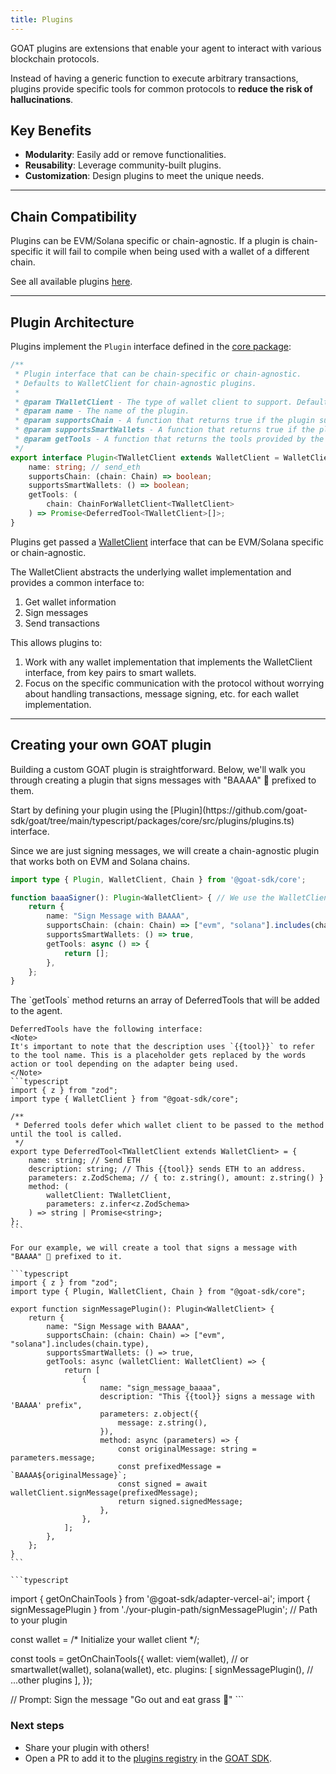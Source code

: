 ```yaml
---
title: Plugins
---
```


GOAT plugins are extensions that enable your agent to interact with various blockchain protocols. 

Instead of having a generic function to execute arbitrary transactions, plugins provide specific tools for common protocols to **reduce the risk of hallucinations**.

## Key Benefits
- **Modularity**: Easily add or remove functionalities.
- **Reusability**: Leverage community-built plugins.
- **Customization**: Design plugins to meet the unique needs.

----

## Chain Compatibility
Plugins can be EVM/Solana specific or chain-agnostic. If a plugin is chain-specific it will fail to compile when being used with a wallet of a different chain.

See all available plugins [here](/chains-wallets-plugins#plugins).

----

## Plugin Architecture
Plugins implement the `Plugin` interface defined in the [core package](https://github.com/goat-sdk/goat/tree/main/typescript/packages/core/src/plugins/plugins.ts):

```typescript
/**
 * Plugin interface that can be chain-specific or chain-agnostic.
 * Defaults to WalletClient for chain-agnostic plugins.
 *
 * @param TWalletClient - The type of wallet client to support. Defaults to WalletClient for chain-agnostic plugins.
 * @param name - The name of the plugin.
 * @param supportsChain - A function that returns true if the plugin supports the given chain.
 * @param supportsSmartWallets - A function that returns true if the plugin supports smart wallets.
 * @param getTools - A function that returns the tools provided by the plugin.
 */
export interface Plugin<TWalletClient extends WalletClient = WalletClient> {
    name: string; // send_eth
    supportsChain: (chain: Chain) => boolean;
    supportsSmartWallets: () => boolean;
    getTools: (
        chain: ChainForWalletClient<TWalletClient>
    ) => Promise<DeferredTool<TWalletClient>[]>;
}
```

Plugins get passed a [WalletClient](https://github.com/goat-sdk/goat/tree/main/typescript/packages/core/src/wallets/core.ts) interface that can be EVM/Solana specific or chain-agnostic.

The WalletClient abstracts the underlying wallet implementation and provides a common interface to:
1. Get wallet information
2. Sign messages
3. Send transactions

This allows plugins to:
1. Work with any wallet implementation that implements the WalletClient interface, from key pairs to smart wallets.
2. Focus on the specific communication with the protocol without worrying about handling transactions, message signing, etc. for each wallet implementation.

----

## Creating your own GOAT plugin
Building a custom GOAT plugin is straightforward. Below, we'll walk you through creating a plugin that signs messages with "BAAAA" 🐐 prefixed to them.

<Steps>
  <Step title="Define the plugin interface">
  Start by defining your plugin using the [Plugin](https://github.com/goat-sdk/goat/tree/main/typescript/packages/core/src/plugins/plugins.ts) interface.

  Since we are just signing messages, we will create a chain-agnostic plugin that works both on EVM and Solana chains.

```typescript
import type { Plugin, WalletClient, Chain } from '@goat-sdk/core';

function baaaSigner(): Plugin<WalletClient> { // We use the WalletClient interface for chain-agnostic plugins
    return {
        name: "Sign Message with BAAAA",
        supportsChain: (chain: Chain) => ["evm", "solana"].includes(chain.type),
        supportsSmartWallets: () => true,
        getTools: async () => {
            return [];
        },
    };
}
```
  </Step>
  <Step title="Add tools to the plugin">
    The `getTools` method returns an array of DeferredTools that will be added to the agent.

    DeferredTools have the following interface:
    <Note>
    It's important to note that the description uses `{{tool}}` to refer to the tool name. This is a placeholder gets replaced by the words action or tool depending on the adapter being used.
    </Note>
    ```typescript
    import { z } from "zod";
    import type { WalletClient } from "@goat-sdk/core";

    /**
     * Deferred tools defer which wallet client to be passed to the method until the tool is called.
     */
    export type DeferredTool<TWalletClient extends WalletClient> = {
        name: string; // Send ETH
        description: string; // This {{tool}} sends ETH to an address.
        parameters: z.ZodSchema; // { to: z.string(), amount: z.string() }
        method: (
            walletClient: TWalletClient,
            parameters: z.infer<z.ZodSchema>
        ) => string | Promise<string>;
    };
    ```

    For our example, we will create a tool that signs a message with "BAAAA" 🐐 prefixed to it.

    ```typescript
    import { z } from "zod";
    import type { Plugin, WalletClient, Chain } from "@goat-sdk/core";

    export function signMessagePlugin(): Plugin<WalletClient> {
        return {
            name: "Sign Message with BAAAA",
            supportsChain: (chain: Chain) => ["evm", "solana"].includes(chain.type),
            supportsSmartWallets: () => true,
            getTools: async (walletClient: WalletClient) => {
                return [
                    {
                        name: "sign_message_baaaa",
                        description: "This {{tool}} signs a message with 'BAAAA' prefix",
                        parameters: z.object({
                            message: z.string(),
                        }),
                        method: async (parameters) => {
                            const originalMessage: string = parameters.message;
                            const prefixedMessage = `BAAAA${originalMessage}`;
                            const signed = await walletClient.signMessage(prefixedMessage);
                            return signed.signedMessage;
                        },
                    },
                ];
            },
        };
    }
    ```
  </Step>
  <Step title="Add the plugin to the agent">

    ```typescript
import { getOnChainTools } from '@goat-sdk/adapter-vercel-ai';
import { signMessagePlugin } from './your-plugin-path/signMessagePlugin'; // Path to your plugin

const wallet = /* Initialize your wallet client */;

const tools = getOnChainTools({
    wallet: viem(wallet), // or smartwallet(wallet), solana(wallet), etc.
    plugins: [
        signMessagePlugin(),
        // ...other plugins
    ],
});

// Prompt: Sign the message "Go out and eat grass 🐐"
    ```
  </Step>    
</Steps>

### Next steps
- Share your plugin with others!
- Open a PR to add it to the [plugins registry](https://github.com/goat-sdk/goat/tree/main/typescript/packages/plugins) in the [GOAT SDK](https://github.com/goat-sdk/goat).
